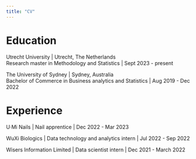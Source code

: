 ```yaml
---
title: "CV"
---
```


# Education

Utrecht University | Utrecht, The Netherlands \
Research master in Methodology and Statistics | Sept 2023 - present

The University of Sydney | Sydney, Australia \
Bachelor of Commerce in Business analytics and Statistics | Aug 2019 - Dec 2022

# Experience

U·Mi Nails | Nail apprentice | Dec 2022 - Mar 2023

WuXi Biologics | Data technology and analytics intern | Jul 2022 - Sep 2022

Wisers Information Limited | Data scientist intern | Dec 2021 - March 2022
